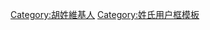 {{Userbox
  |id=胡
  |id-c=#ffff00
  |info=這個用戶姓'''[[胡姓|胡]]'''。
  |info-c=#fff0ff
  |info-s=10
  |border-c=black
}}
<includeonly>[[Category:胡姓維基人]]</includeonly><noinclude>[[Category:姓氏用户框模板]]</noinclude>
